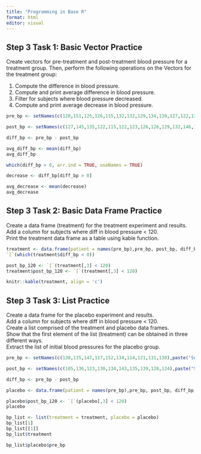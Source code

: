 ```yaml
---
title: "Programming in Base R"
format: html
editor: visual
---
```


## Step 3 Task 1: Basic Vector Practice

Create vectors for pre-treatment and post-treatment blood pressure for a treatment group. Then, perform the following operations on the Vectors for the treatment group:

1.  Compute the difference in blood pressure.
2.  Compute and print average difference in blood pressure.
3.  Filter for subjects where blood pressure decreased.
4.  Compute and print average decrease in blood pressure.

```r

pre_bp <- setNames(c(120,151,125,126,115,132,132,129,134,139,127,122,127,135,133,128,147,138,140,132),paste("Subject", 1:20, sep = "_"))

post_bp <- setNames(c(127,145,135,122,115,122,123,126,126,129,132,146,120,114,121,120,128,120,133,115),paste("Subject", 1:20, sep = "_"))

diff_bp <- pre_bp - post_bp

avg_diff_bp <- mean(diff_bp)
avg_diff_bp

which(diff_bp > 0, arr.ind = TRUE, useNames = TRUE)

decrease <- diff_bp[diff_bp > 0]

avg_decrease <- mean(decrease)
avg_decrease

```

## Step 3 Task 2: Basic Data Frame Practice

Create a data frame (treatment) for the treatment experiment and results.<br>
Add a column for subjects where diff in blood pressure < 120.<br>
Print the treatment data frame as a table using kable function.

```r

treatment <- data.frame(patient = names(pre_bp),pre_bp, post_bp, diff_bp, row.names = NULL)
`[`(which(treatment$diff_bp < 0))

post_bp_120 <- `[`(treatment[,3] < 120)
treatment$post_bp_120 <- `[`(treatment[,3] < 120)

knitr::kable(treatment, align = 'c')

```

## Step 3 Task 3: List Practice

Create a data frame for the placebo experiment and results. <br>
Add a column for subjects where diff in blood pressure < 120. <br>
Create a list comprised of the treatment and placebo data frames. <br>
Show that the first element of the list (treatment) can be obtained in three different ways. <br>
Extract the list of initial blood pressures for the placebo group.


```r

pre_bp <- setNames(c(138,135,147,117,152,134,114,121,131,130),paste("Subject", 1:10, sep = "_"))

post_bp <- setNames(c(105,136,123,130,134,143,135,139,120,124),paste("Subject", 1:10, sep = "_"))

diff_bp <- pre_bp - post_bp

placebo <- data.frame(patient = names(pre_bp),pre_bp, post_bp, diff_bp, row.names = NULL)

placebo$post_bp_120 <- `[`(placebo[,3] < 120)
placebo

bp_list <- list(treatment = treatment, placebo = placebo)
bp_list[1]
bp_list[[1]]
bp_list$treatment

bp_list$placebo$pre_bp

```
